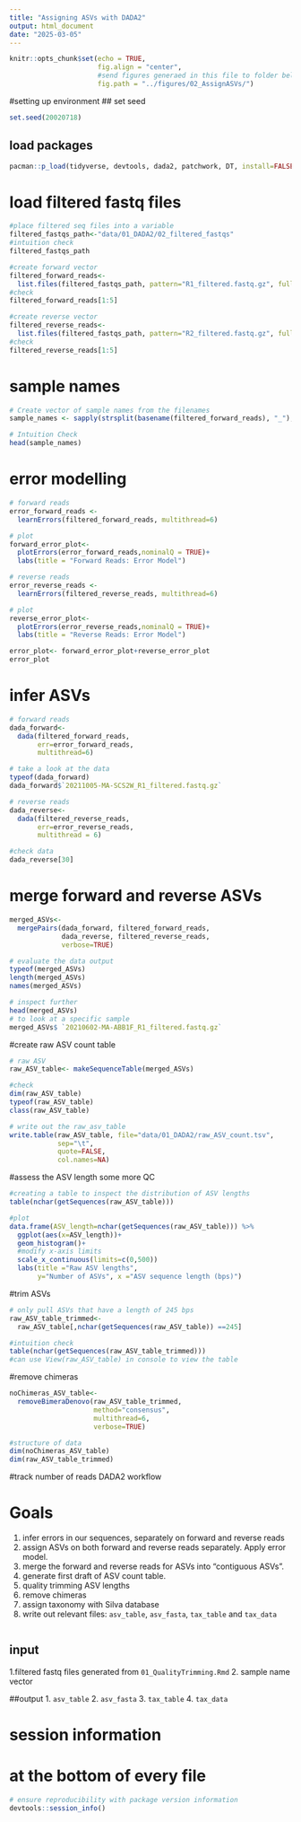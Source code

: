 ```yaml
---
title: "Assigning ASVs with DADA2"
output: html_document
date: "2025-03-05"
---
```


```r
knitr::opts_chunk$set(echo = TRUE,
                      fig.align = "center",
                      #send figures generaed in this file to folder below
                      fig.path = "../figures/02_AssignASVs/")
```

#setting up environment
## set seed
```r
set.seed(20020718)
```

## load packages
```r
pacman::p_load(tidyverse, devtools, dada2, patchwork, DT, install=FALSE)
```

# load filtered fastq files
```r
#place filtered seq files into a variable
filtered_fastqs_path<-"data/01_DADA2/02_filtered_fastqs"
#intuition check
filtered_fastqs_path

#create forward vector
filtered_forward_reads<-
  list.files(filtered_fastqs_path, pattern="R1_filtered.fastq.gz", full.names = TRUE)
#check
filtered_forward_reads[1:5]

#create reverse vector
filtered_reverse_reads<-
  list.files(filtered_fastqs_path, pattern="R2_filtered.fastq.gz", full.names = TRUE)
#check
filtered_reverse_reads[1:5]
```
# sample names
```r
# Create vector of sample names from the filenames 
sample_names <- sapply(strsplit(basename(filtered_forward_reads), "_"), `[`,1) 

# Intuition Check 
head(sample_names)
```

# error modelling
```r
# forward reads
error_forward_reads <-
  learnErrors(filtered_forward_reads, multithread=6)

# plot
forward_error_plot<-
  plotErrors(error_forward_reads,nominalQ = TRUE)+
  labs(title = "Forward Reads: Error Model")

# reverse reads
error_reverse_reads <-
  learnErrors(filtered_reverse_reads, multithread=6)

# plot
reverse_error_plot<-
  plotErrors(error_reverse_reads,nominalQ = TRUE)+
  labs(title = "Reverse Reads: Error Model")

error_plot<- forward_error_plot+reverse_error_plot
error_plot
```
# infer ASVs
```r
# forward reads
dada_forward<-
  dada(filtered_forward_reads,
       err=error_forward_reads,
       multithread=6)

# take a look at the data
typeof(dada_forward)
dada_forward$`20211005-MA-SCS2W_R1_filtered.fastq.gz`

# reverse reads
dada_reverse<-
  dada(filtered_reverse_reads,
       err=error_reverse_reads,
       multithread = 6)

#check data
dada_reverse[30]

```
# merge forward and reverse ASVs
```r
merged_ASVs<-
  mergePairs(dada_forward, filtered_forward_reads,
             dada_reverse, filtered_reverse_reads,
             verbose=TRUE)

# evaluate the data output
typeof(merged_ASVs)
length(merged_ASVs)
names(merged_ASVs)

# inspect further
head(merged_ASVs)
# to look at a specific sample
merged_ASVs$ `20210602-MA-ABB1F_R1_filtered.fastq.gz`
```

#create raw ASV count table
```r
# raw ASV
raw_ASV_table<- makeSequenceTable(merged_ASVs)

#check
dim(raw_ASV_table)
typeof(raw_ASV_table)
class(raw_ASV_table)

# write out the raw_asv_table
write.table(raw_ASV_table, file="data/01_DADA2/raw_ASV_count.tsv",
            sep="\t",
            quote=FALSE,
            col.names=NA)

```

#assess the ASV length
some more QC
```r

#creating a table to inspect the distribution of ASV lengths
table(nchar(getSequences(raw_ASV_table)))

#plot
data.frame(ASV_length=nchar(getSequences(raw_ASV_table))) %>%
  ggplot(aes(x=ASV_length))+
  geom_histogram()+
  #modify x-axis limits
  scale_x_continuous(limits=c(0,500))
  labs(title ="Raw ASV lengths",
       y="Number of ASVs", x ="ASV sequence length (bps)")

```

#trim ASVs
```r
# only pull ASVs that have a length of 245 bps
raw_ASV_table_trimmed<-
  raw_ASV_table[,nchar(getSequences(raw_ASV_table)) ==245]

#intuition check
table(nchar(getSequences(raw_ASV_table_trimmed)))
#can use View(raw_ASV_table) in console to view the table
```

#remove chimeras
```r
noChimeras_ASV_table<-
  removeBimeraDenovo(raw_ASV_table_trimmed,
                     method="consensus",
                     multithread=6,
                     verbose=TRUE)

#structure of data
dim(noChimeras_ASV_table)
dim(raw_ASV_table_trimmed)


```

#track number of reads DADA2 workflow

# Goals
1. infer errors in our sequences, separately on forward and reverse reads
2. assign ASVs on both forward and reverse reads separately. Apply error model.
3. merge the forward and reverse reads for ASVs into "contiguous ASVs".
4. generate first draft of ASV count table.
5. quality trimming ASV lengths
6. remove chimeras
7. assign taxonomy with Silva database
8. write out relevant files: `asv_table`, `asv_fasta`, `tax_table` and `tax_data`
```r

```

## input
1.filtered fastq files generated from `01_QualityTrimming.Rmd`
2. sample name vector

##output
1. `asv_table`
2. `asv_fasta`
3. `tax_table` 
4. `tax_data`

# session information
# at the bottom of every file
```r
# ensure reproducibility with package version information
devtools::session_info()

```

